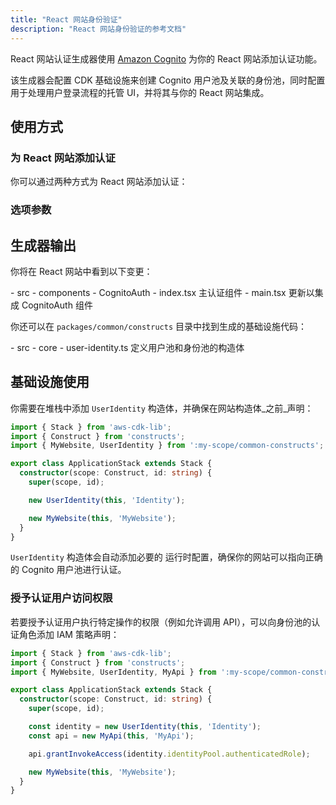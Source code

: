 ```yaml
---
title: "React 网站身份验证"
description: "React 网站身份验证的参考文档"
---
```





React 网站认证生成器使用 [Amazon Cognito](https://aws.amazon.com/cognito/) 为你的 React 网站添加认证功能。

该生成器会配置 CDK 基础设施来创建 Cognito 用户池及关联的身份池，同时配置用于处理用户登录流程的托管 UI，并将其与你的 React 网站集成。

## 使用方式

### 为 React 网站添加认证

你可以通过两种方式为 React 网站添加认证：

<RunGenerator generator="ts#react-website#auth" />

### 选项参数

<GeneratorParameters generator="ts#react-website#auth" />

## 生成器输出

你将在 React 网站中看到以下变更：

<FileTree>
  - src
    - components
      - CognitoAuth
        - index.tsx 主认证组件
    - main.tsx 更新以集成 CognitoAuth 组件
</FileTree>

你还可以在 `packages/common/constructs` 目录中找到生成的基础设施代码：

<FileTree>
  - src
    - core
      - user-identity.ts 定义用户池和身份池的构造体
</FileTree>

## 基础设施使用

你需要在堆栈中添加 `UserIdentity` 构造体，并确保在网站构造体_之前_声明：

```ts title="packages/infra/src/stacks/application-stack.ts" {3,9}
import { Stack } from 'aws-cdk-lib';
import { Construct } from 'constructs';
import { MyWebsite, UserIdentity } from ':my-scope/common-constructs';

export class ApplicationStack extends Stack {
  constructor(scope: Construct, id: string) {
    super(scope, id);

    new UserIdentity(this, 'Identity');

    new MyWebsite(this, 'MyWebsite');
  }
}
```

`UserIdentity` 构造体会自动添加必要的 <Link path="guides/react-website#runtime-configuration">运行时配置</Link>，确保你的网站可以指向正确的 Cognito 用户池进行认证。

### 授予认证用户访问权限

若要授予认证用户执行特定操作的权限（例如允许调用 API），可以向身份池的认证角色添加 IAM 策略声明：

```ts title="packages/infra/src/stacks/application-stack.ts" {12}
import { Stack } from 'aws-cdk-lib';
import { Construct } from 'constructs';
import { MyWebsite, UserIdentity, MyApi } from ':my-scope/common-constructs';

export class ApplicationStack extends Stack {
  constructor(scope: Construct, id: string) {
    super(scope, id);

    const identity = new UserIdentity(this, 'Identity');
    const api = new MyApi(this, 'MyApi');

    api.grantInvokeAccess(identity.identityPool.authenticatedRole);

    new MyWebsite(this, 'MyWebsite');
  }
}
```